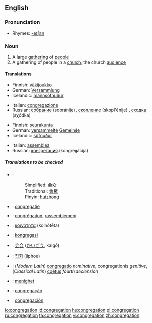 ==English==

===Pronunciation===
*Rhymes: [[Rhymes:English:-eɪʃǝn|-eɪʃǝn]]

===Noun===
{{en-noun}}

# A large [[gathering]] of [[people]]
# A gathering of people in a [[church]]; the church [[audience]]

====Translations====
{{trans-top|A large gathering of people}}
*Finnish: [[väkijoukko]]
*German: [[Versammlung]] {{f}}
*Icelandic: [[mannsöfnuður]] {{m}}
{{trans-mid}}
*Italian: [[congregazione]]
*Russian: [[собрание]] (sobránije) {{n}}, [[скопление]] (skopl'énije) {{n}}, [[сходка]] (sχódka) {{f}}
{{trans-bottom}}

{{trans-top|A gathering of people in a church; the church audience}}
*Finnish: [[seurakunta]]
*German: [[versammelt]]e [[Gemeinde]] {{f}}
*Icelandic: [[söfnuður]] {{m}}
{{trans-mid}}
*Italian: [[assemblea]]
*Russian: [[конгрегация]] (kongregácija) {{f}}
{{trans-bottom}}

=====Translations to be checked=====
{{checktrans}}
{{top}}
*{{ttbc|Chinese}}:
*:Simplified: [[会众]]
*:Traditional: [[會眾]]
*:Pinyin: [[huizhong]]
*{{ttbc|Dutch}}: [[congregatie]]
*{{ttbc|French}}: [[congrégation]], [[rassemblement]]
*{{ttbc|Greek}}: [[κοινότητα]] (koinótēta)
{{mid}}
*{{ttbc|Indonesian}}: [[kongregasi]]
*{{ttbc|Japanese}}: [[会合]] ([[かいごう]], kaigō)
*{{ttbc|Korean}}: [[집회]] (jiphoe)
*{{ttbc|Latin}}: (''Modern Latin'') [[congregatio]] ''nominative'', congregationis ''genitive'', (''Classical Latin'') [[coëtus]] ''fourth declension''
*{{ttbc|Norwegian}}: [[menighet]]
*{{ttbc|Portuguese}}: [[congregação]]
*{{ttbc|Spanish}}: [[congregación]]
{{bottom}}

[[io:congregation]]
[[id:congregation]]
[[hu:congregation]]
[[pl:congregation]]
[[ru:congregation]]
[[ta:congregation]]
[[vi:congregation]]
[[zh:congregation]]